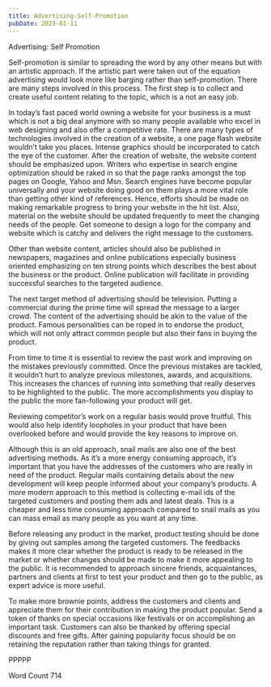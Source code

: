 ```yaml
---
title: Advertising-Self-Promotion
pubDate: 2023-01-11
---
```


Advertising: Self Promotion

Self-promotion is similar to spreading the word by any other means but with an artistic approach. If the artistic part were taken out of the equation advertising would look more like barging rather than self-promotion. There are many steps involved in this process. The first step is to collect and create useful content relating to the topic, which is a not an easy job. 

In today’s fast paced world owning a website for your business is a must which is not a big deal anymore with so many people available who excel in web designing and also offer a competitive rate. There are many types of technologies involved in the creation of a website, a one page flash website wouldn’t take you places. Intense graphics should be incorporated to catch the eye of the customer. After the creation of website, the website content should be emphasized upon. Writers who expertise in search engine optimization should be raked in so that the page ranks amongst the top pages on Google, Yahoo and Msn. Search engines have become popular universally and your website doing good on them plays a more vital role than getting other kind of references. Hence, efforts should be made on making remarkable progress to bring your website in the hit list. Also, material on the website should be updated frequently to meet the changing needs of the people. Get someone to design a logo for the company and website which is catchy and delivers the right message to the customers.

Other than website content, articles should also be published in newspapers, magazines and online publications especially business oriented emphasizing on ten strong points which describes the best about the business or the product. Online publication will facilitate in providing successful searches to the targeted audience. 

The next target method of advertising should be television. Putting a commercial during the prime time will spread the message to a larger crowd. The content of the advertising should be akin to the value of the product. Famous personalities can be roped in to endorse the product, which will not only attract common people but also their fans in buying the product. 

From time to time it is essential to review the past work and improving on the mistakes previously committed. Once the previous mistakes are tackled, it wouldn’t hurt to analyze previous milestones, awards, and acquisitions. This increases the chances of running into something that really deserves to be highlighted to the public. The more accomplishments you display to the public the more fan-following your product will get. 

Reviewing competitor’s work on a regular basis would prove fruitful.  This would also help identify loopholes in your product that have been overlooked before and would provide the key reasons to improve on.

Although this is an old approach, snail mails are also one of the best advertising methods. As it’s a more energy consuming approach, it’s important that you have the addresses of the customers who are really in need of the product. Regular mails containing details about the new development will keep people informed about your company’s products.  A more modern approach to this method is collecting e-mail ids of the targeted customers and posting them ads and latest deals. This is a cheaper and less time consuming approach compared to snail mails as you can mass email as many people as you want at any time.

Before releasing any product in the market, product testing should be done by giving out samples among the targeted customers. The feedbacks makes it more clear whether the product is ready to be released in the market or whether changes should be made to make it more appealing to the public. It is recommended to approach sincere friends, acquaintances, partners and clients at first to test your product and then go to the public, as expert advice is more useful.

To make more brownie points, address the customers and clients and appreciate them for their contribution in making the product popular. Send a token of thanks on special occasions like festivals or on accomplishing an important task. Customers can also be thanked by offering special discounts and free gifts. After gaining popularity focus should be on retaining the reputation rather than taking things for granted.

PPPPP

Word Count 714